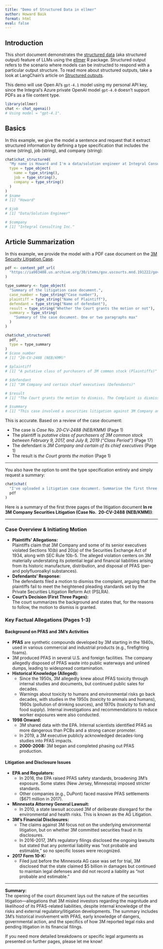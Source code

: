 ```yaml
---
title: "Demo of Structured Data in ellmer"
author: Howard Baik
format: html
eval: false
---
```


## Introduction

This short document demonstrates the [structured data](https://ellmer.tidyverse.org/articles/structured-data.html) (aka structured output) feature of LLMs using the [ellmer](https://ellmer.tidyverse.org/index.html) R package. Structured output refers to the scenario where models can be instructed to respond with a particular output structure. To read more about structured outputs, take a look at LangChain's article on [Structured outputs](https://python.langchain.com/docs/concepts/structured_outputs/#overview).

This demo will use Open AI's `gpt-4.1` model using my personal API key, since the Integral's Azure private OpenAI model `gpt-4.0` doesn't support PDFs as a file content type.

```r
library(ellmer)
chat <- chat_openai()
# Using model = "gpt-4.1".
```

## Basics

In this example, we give the model a sentence and request that it extract structured information by defining a type specification that includes the name (string), job (string), and company (string):
```r
chat$chat_structured(
  "My name is Howard and I'm a data/solution engineer at Integral Consulting Inc.",
  type = type_object(
    name = type_string(),
    job = type_string(),
    company = type_string()
  )
)
# $name
# [1] "Howard"

# $job
# [1] "Data/Solution Engineer"

# $company
# [1] "Integral Consulting Inc."
```

## Article Summarization

In this example, we provide the model with a PDF case document on the [3M Security Litigation Case](https://ia903408.us.archive.org/30/items/gov.uscourts.mnd.191222/gov.uscourts.mnd.191222.108.0.pdf).

```r
pdf <- content_pdf_url(
  "https://ia903408.us.archive.org/30/items/gov.uscourts.mnd.191222/gov.uscourts.mnd.191222.108.0.pdf"
)

type_summary <- type_object(
  "Summary of the litigation case document.",
  case_number = type_string("Case number"),
  plaintiff = type_string("Name of Plaintiff"),
  defendant = type_string("Name of defendant"),
  result = type_string("Whether the Court grants the motion or not"),
  summary = type_string(
    "Summary of the case document. One or two paragraphs max"
  )
)

chat$chat_structured(
  pdf,
  type = type_summary
)
# $case_number
# [1] "20‐CV‐2488 (NEB/KMM)"

# $plaintiff
# [1] "A putative class of purchasers of 3M common stock (Plaintiffs)"

# $defendant
# [1] "3M Company and certain chief executives (Defendants)"

# $result
# [1] "The Court grants the motion to dismiss. The Complaint is dismissed."

# $summary
# [1] "This case involved a securities litigation against 3M Company and certain executives, alleging violations of Sections 10(b) and 20(a) of the Securities Exchange Act of 1934 and SEC Rule 10b‐5. Plaintiffs claimed that 3M materially understated its potential legal and financial exposure related to PFAS liabilities in its public disclosures and financial statements. The Court found that Plaintiffs failed to meet the heightened pleading requirements of the Private Securities Litigation Reform Act (PSLRA), specifically failing to plausibly allege that 3M's statements were false or misleading or that the defendants acted with the required scienter (intent or recklessness). The Court held that 3M’s disclosures about PFAS-related liabilities complied with relevant accounting standards (ASC 450), and there were no sufficient factual allegations showing the defendants knew their statements were false when made. As a result, the Court granted the defendants' motion to dismiss and dismissed the Complaint."
```

This is accurate. Based on a review of the case document:

- The case is _Case No. 20‐CV‐2488 (NEB/KMM)_ (Page 1)
- The plaintiff is _putative class of purchasers of 3M common stock between
February 9, 2017, and July 8, 2019 (“Class Period”)_ (Page 17)
- The defendant is _3M Company and certain of its chief executives_ (Page 1)
- The result is _the Court grants the motion_ (Page 1)

---

You also have the option to omit the type specification entirely and simply request a summary:
```r
chat$chat(
  "I've uploaded a litigation case document. Summarise the first three pages of the case.",
  pdf
)
```


Here is a summary of the first three pages of the litigation document **In re 3M Company Securities Litigation (Case No. 
20-CV-2488 (NEB/KMM))**:

---

### Case Overview & Initiating Motion
- **Plaintiffs' Allegations:**  
  Plaintiffs claim that 3M Company and some of its senior executives violated Sections 10(b) and 20(a) of the Securities 
Exchange Act of 1934, along with SEC Rule 10b-5. The alleged violation centers on 3M materially understating its potential 
legal and financial liabilities arising from its historic manufacture, distribution, and disposal of PFAS (per- and 
polyfluoroalkyl substances).
- **Defendants' Response:**  
  The defendants filed a motion to dismiss the complaint, arguing that the plaintiffs fail to meet the heightened pleading 
standards set by the Private Securities Litigation Reform Act (PSLRA).
- **Court’s Decision (First Three Pages):**  
  The court summarizes the background and states that, for the reasons to follow, the motion to dismiss is granted.

### Key Factual Allegations (Pages 1-3)

#### Background on PFAS and 3M’s Activities
- **PFAS** are synthetic compounds developed by 3M starting in the 1940s, used in various commercial and industrial products 
(e.g., firefighting foams).
- 3M produced PFAS in several U.S. and foreign facilities. The company allegedly disposed of PFAS waste into public waterways 
and unlined dumps, leading to widespread contamination.
- **Historical Knowledge (Alleged):**  
  - Since the 1950s, 3M allegedly knew about PFAS toxicity through internal studies and documents, but continued public sales 
for decades.
  - Warnings about toxicity to humans and environmental risks go back decades, with studies in the 1950s (toxicity to animals 
and humans), 1960s (pollution of drinking sources), and 1970s (toxicity to fish and food supply). Internal investigations and 
recommendations to reduce worker exposures were also conducted.
- **1998 Onward:**  
  - 3M shared data with the EPA. Internal scientists identified PFAS as more dangerous than PCBs and a strong cancer promoter.
  - In 2019, a 3M executive publicly acknowledged decades-long studies into PFAS impacts.
  - **2000-2008:** 3M began and completed phasing out PFAS production.

#### Litigation and Disclosure Issues
- **EPA and Regulators:**  
  - In 2016, the EPA raised PFAS safety standards, broadening 3M’s exposure. Some states (New Jersey, Minnesota) imposed 
stricter standards.
  - Other companies (e.g., DuPont) faced massive PFAS settlements ($671 million in 2017).
- **Minnesota Attorney General Lawsuit:**  
  - In 2010, a state lawsuit accused 3M of deliberate disregard for the environmental and health risks. This is known as the 
AG Litigation.
- **3M’s Financial Disclosures:**  
  - The claims against 3M focus not on the underlying environmental litigation, but on whether 3M committed securities fraud 
in its disclosures.
  - In 2016-2017, 3M’s regulatory filings disclosed the ongoing lawsuits but stated that any potential liability was “not 
probable and estimable,” so no specific losses were recognized.
- **2017 Form 10-K:**  
  - Filed just before the Minnesota AG case was set for trial, 3M disclosed that the state claimed $5 billion in damages but 
continued to maintain legal defenses and did not record a liability as “not probable and estimable.”
  
---

**Summary:**  
The opening of the court document lays out the nature of the securities litigation—allegations that 3M misled investors 
regarding the magnitude and likelihood of its PFAS-related liabilities, despite internal knowledge of the risks and external 
regulatory/litigation developments. The summary includes 3M’s historical involvement with PFAS, early knowledge of dangers, 
governmental action, and the specifics of how 3M reported legal risks and pending litigation in its financial filings.

If you need more detailed breakdowns or specific legal arguments as presented on further pages, please let me know!
